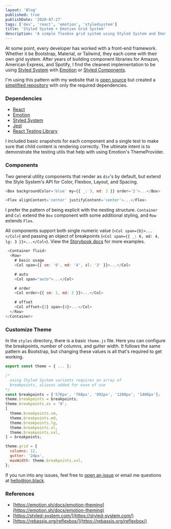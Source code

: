 ```yaml
---
layout: 'Blog'
published: true
publishDate: '2020-07-27'
tags: ['dev', 'react', 'emotion', 'styledsystem']
title: 'Styled System + Emotion Grid System'
description: 'A simple flexbox grid system using Styled System and Emotion.'
---
```


At some point, every developer has worked with a front-end framework.  Whether it be Bootstrap, Material, or Tailwind, they each come with their own grid system.  After years of building component libraries for Amazon, American Express, and Spotify, I find the cleanest implementation to be using [Styled System](https://styled-system.com/) with [Emotion](https://emotion.sh/) or [Styled Components](https://styled-components.com/).

I'm using this pattern with my website that is [open source](https://gitlab.com/jondotblack/jon.black) but created a [simplified repository](https://github.com/jondotblack/styled-system-emotion-grid-system) with only the required dependencies.


### Dependencies

- [React](https://reactjs.org/)
- [Emotion](https://emotion.sh/)
- [Styled System](https://styled-system.com/)
- [Jest](jestjs.io/)
- [React Testing Library](https://testing-library.com/docs/react-testing-library/intro)

I included basic snapshots for each component and a single test to make sure that child content is rendering correctly.  The ultimate intent is to demonstrate the testing utils that help with using Emotion's ThemeProvider.


### Components

Two general utility components that render as `div`'s by default, but extend the Style System's API for Color, Flexbox, Layout, and Spacing.

``` js:src/components/box/Box.js
<Box backgroundColor='blue' my={{ _: 3, md: 2 }} order='2'>...</Box>
```

``` js:src/components/box/Flex.js
<Flex alignContent='center' justifyContent='center'>...</Flex>
```

I prefer the pattern of being explicit with the nesting structure.  `Container` and `Col` extend the `Box` component with some additional styling, and `Row` extends `Flex`. 

All components support both single numeric value (`<Col span={6}>...</Col>`) and passing an object of breakpoints (`<Col span={{ _: 6, md: 4, lg: 3 }}>...</Col>`).  View the [Storybook docs](https://jondotblack.github.io/styled-system-emotion-grid-system/?path=/docs/components-grid--base) for more examples.

``` js
 <Container fluid>
  <Row>
    # basic usage
    <Col span={{ sm: '6', md: '4', xl: '3' }}>...</Col>

    # auto
    <Col span="auto">...</Col>

    # order
    <Col order={{ sm: 1, md: 2 }}>...</Col>

    # offset
    <Col offset={2} span={4}>...</Col>
  </Row>
</Container>
```

### Customize Theme

In the `styles` directory, there is a basic `theme.js` file.  Here you can configure the breakpoints, number of columns, and gutter width.  It follows the same pattern as Bootstrap, but changing these values is all that's required to get working.

``` js:src/styles/theme.js
export const theme = { ... };

/* 
  using Styled System variants requires an array of 
  breakpoints, aliases added for ease of use
*/
const breakpoints = ['576px', '768px', '992px', '1200px', '1400px'];
theme.breakpoints = breakpoints;
theme.breakpoints.xs = '0';
[
  theme.breakpoints.sm,
  theme.breakpoints.md,
  theme.breakpoints.lg,
  theme.breakpoints.xl,
  theme.breakpoints.xxl,
] = breakpoints;

theme.grid = {
  columns: 12,
  gutter: '24px',
  maxWidth: theme.breakpoints.xxl,
};
```

If you run into any issues, feel free to [open an issue](https://github.com/jondotblack/styled-system-emotion-grid-system) or email me questions at [hello@jon.black](mailto:hello@jon.black).


### References

- [https://emotion.sh/docs/emotion-theming](https://emotion.sh/docs/emotion-theming)
- [https://styled-system.com/](https://styled-system.com/)
- [https://rebassjs.org/reflexbox/](https://rebassjs.org/reflexbox/)